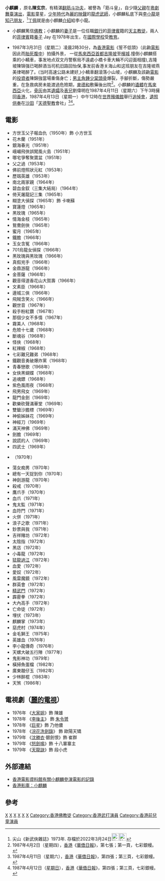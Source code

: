 '''小麒麟''' {{BD|1940年||1987年|3月31日|}} ，原名'''陳玄宗'''，有精湛[[翻筋斗|翻筋斗]][[功夫|功夫]]，被譽為「筋斗皇」，自少隨[[父親|父親]]在[[粵劇|粵劇]][[舞臺|舞臺]][[演出|演出]]，[[電影|電影]]童星，[[少年|少年]][[時代|時代]]為[[麗的映聲|麗的映聲]]的[[龍虎武師|龍虎武師]]，小麒麟私底下與[[李小龍|李小龍]]是[[知己|知己]][[朋友|朋友]]，<ref>尖山《新武俠雜誌》1973年. 存檔於2022年3月24日[[File:New_wuxia_page_11_in_1973.jpg|24px]][[File:New_wuxia_page_10_in_1973.jpg|24px]]</ref>[[丁佩|丁佩]]就是由小麒麟[[介紹|介紹]]給李小龍。

* 小麒麟篤信[[佛教|佛教]]；小麒麟的[[妻子|妻子]]是一位任職[[銀行|銀行]]的[[菲律賓|菲律賓]]籍的[[天主教徒|天主教徒]]，兩人的[[菲律賓|菲律賓]]籍[[養子|養子]] Jay 在1978年出生，在[[國際學校|國際學校]]受[[教育|教育]]。

* 1987年3月31日（星期二）凌晨2時30分，為[[香港|香港]][[電影|電影]]《誓不低頭》（此齣[[電影|電影]]因此而[[胎死腹中|胎死腹中]]）拍攝外景，  一從[[馬來西亞|馬來西亞]][[首都|首都]][[吉隆坡|吉隆坡]]至[[檳城|檳城]].撞倒小麒麟搭乘的小轎車，事发地点双文丹警察局不遠處小橋卡車大輛不闪迎面相撞),吉隆坡陳锦强已喝醉酒当司机旧路回怡保,事发前香港关海山和这班朋友在吉隆坡燕美律喝醉了。(当时高速公路未建好,)小轎車翻滾落小山坡，小麒麟及該齣[[電影|電影]]的[[投資者|投資者]]陳錦強當場重傷身亡；[[男主角|男主角]][[鍾少棠|鍾少棠]][[頭骨|頭骨]]爆裂，手腳折斷，傷勢嚴重，在急救病房未能渡過危險期，[[麥德和|麥德和]]敷藥後出院<ref>1987年4月2日（星期四），[[香港|香港]]《[[華僑日報|華僑日報]]》，第七張；第一頁，七彩銀幔。</ref>。小麒麟的[[遺體|遺體]]在[[馬來西亞|馬來西亞]]火化，[[骨灰|骨灰]]由其[[遺孀|遺孀]]及[[表兄|表兄]]劉偉明在1987年4月11日（星期六）下午3時擁回[[香港|香港]]，1987年4月13日（星期一）中午12時在[[世界殯儀館|世界殯儀館]]舉行[[追悼會|追悼會]]，[[遺照|遺照]][[供奉|供奉]]在[[沙田_(香港)|沙田]]「[[天德聖教|天德聖教]]會社」<ref>1987年4月11日（星期六），[[香港|香港]]《[[華僑日報|華僑日報]]》，第四張；第三頁，七彩銀幔。</ref><ref>1987年4月12日（[[星期日|星期日]]），[[香港|香港]]《[[華僑日報|華僑日報]]》，第四張；第三頁，七彩銀幔。</ref>。

== 電影 ==
*方世玉父子報血仇（1950年）飾 小方世玉	
*花木蘭（1951年）	 	 
*銀海春光（1951年）	 	 
*峨嵋飛俠誤闖風火島（1951年）	 	 
*哪宅爭奪聚寶盆（1951年）	 	 
*父之過（1953年）	 	 
*佛前燈照狀元紅（1953年）	 	 
*歷刼英雄（1953年）	 	 
*南北兩家親（1964年）	 	 
*碧血金釵（三集大結局）（1964年）	 	 
*倚天屠龍記三集（1965年）	 	 
*糊塗大偵探（1965年）飾 卡喇蘇	
*寶蓮燈（1965年）	 	 
*黑玫瑰（1965年）	 	 
*情海金枝（1965年）	 	 
*鴛鴦劍俠（1965年）	 	 
*蜜月（1965年）	 	 
*鐵膽（1966年）	 	 
*玉女含冤（1966年）	 	 
*701烏龍女偵探（1966年）	 	 
*黑玫瑰與黑玫瑰（1966年）	 	 
*真假兇手（1966年）	 	 
*金鼎游龍（1966年）	 	 
*金菩薩（1966年）	 	 
*觀音得道香花山大賀壽（1966年）	 	 
*文素臣（1966年）	 	 
*邊城三俠（1966年）	 	 
*飛賊含笑火（1966年）	 	 
*觀世音（1967年）	 	 
*殺手粉紅鑽（1967年）	 	 
*那個少女不多情（1967年）	 	 
*霧美人（1968年）	 	 
*危險十七歲（1968年）	 	 
*斷魂谷（1968年）	 	 
*怪俠（1968年）	 	 
*紅辣椒（1968年）	 	 
*七彩難兄難弟（1968年）	 	 
*鐵觀音勇破爆炸黨（1968年）	 	 
*青春戀歌（1968年）	 	 
*女俠黑蝴蝶（1968年）	 	 
*追魂鏢（1968年）	 	 
*紫色風雨夜（1968年）	 	 
*飛男飛女（1969年）	 	 
*龍門金劍（1969年） 	 
*歡樂砍聲滿華堂（1969年）	 	 
*雙鎗沙膽標（1969年）	 	 
*神偷姊妹花（1969年）	 	 
*神經刀（1969年）	 	 
*滿天神佛（1969年）	 	 
*劍膽（1969年）	 	 
*說謊的人（1969年）	 	 
*四武士（1969年）	 	 
*{{link-en|五虎屠龍|Brothers Five}}（1970年）	 	 
*蕩女痴男（1970年）	 	 
*總有一天捉到你（1970年）	 	 
*神劍游龍（1970年）	 	 
*殺戒（1970年）	 	 
*鷹爪手（1970年）	 	 
*血爪（1971年）	 	 
*鬼太監（1971年）	 	 
*血符門（1971年）	 	 
*火併（1971年）	 	 
*浪子之歌（1971年）	 	 
*鈔票與我（1971年）	 	 
*吉祥賭坊（1972年）	 	 
*太陰指（1972年）	 	 
*黑店（1972年）	 	 
*小毒龍（1972年）	 	 
*[[猛龍過江|猛龍過江]]（1972年）	 	 
*血愛（1972年）	 	 
*愛奴（1972年）	 	 
*風雷魔鏡（1972年）	 	 
*群英會（1972年）	 	 
*[[精武門　(電影)|精武門]]（1972年）	 	 
*霹靂拳（1972年）	 	 
*大內高手（1972年）	 	 
*亡命徒（1972年）	 	 
*埋伏（1973年）	 	 
*麒麟掌（1973年）	 	 
*惡虎村（1974年）	 	 
*金毛獅王（1975年）	 	 
*英雄血（1976年）	 	 
*李小龍傳奇（1976年）	 	 
*天螺大破五行陣（1977年）	 	 
*鬼影神功（1979年）	 	 
*橫掃魚蛋檔（1982年）	 	 
*廣東靚仔玉（1982年）	 	 
*少林醉棍（1983年）	 	 
*天煞（1986年）

== 電視劇（[[麗的電視|麗的電視]]） ==
*1976年 《[[大家姐_(電視劇)|大家姐]]》飾 陳雄
*1978年 《[[李後主_(電視劇)|李後主]]》 飾 [[朱令赟|朱令赟]]
*1978年 《[[巨星_(電視劇)|巨星]]》飾 乃他儂
*1978年 《[[浣花洗劍錄_(1978年電視劇)|浣花洗劍錄]]》 飾 歐陽天矯
*1979年 《[[沈勝衣|沈勝衣]]·銀劍恨》飾 崔群
*1979年 《[[怒劍鳴|怒劍鳴]]》飾 十八寨寨主
*1979年 《[[天龍訣|天龍訣]]》飾 段小虎

== 外部連結 ==
* [http://ipac.hkfa.lcsd.gov.hk/ipac20/ipac.jsp?session=127452283A85G.354&profile=hkfa&uri=link=3100036@!335@!3100024@!3100036&menu=search&submenu=advanced&source=192.168.110.61@!horizon 香港電影資料館有關小麒麟參演電影的記錄]{{Dead link|date=2018年5月 |bot=InternetArchiveBot |fix-attempted=no }}
* [http://hkmdb.com/db/people/view.mhtml?id=1854&display_set=big5 香港影庫：小麒麟] {{Wayback|url=http://hkmdb.com/db/people/view.mhtml?id=1854&display_set=big5 |date=20141008075654 }}

== 參考 ==
<div class="references-small">
<references />
</div>

[[Category:前麗的電視藝員|X]]
[[Category:香港電視男演員|X]]
[[Category:香港電影男演員|X]]
[[Category:香港粵語片演員|X]]
[[Category:陳姓|X]]
[[Category:香港车祸身亡者|X]]
[[Category:香港佛教徒|Category:香港佛教徒]]
[[Category:香港武打演員|Category:香港武打演員]]
[[Category:香港前兒童演員|Category:香港前兒童演員]]